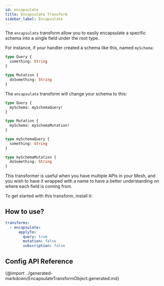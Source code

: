 ```yaml
---
id: encapsulate
title: Encapsulate Transform
sidebar_label: Encapsulate
---
```


The `encapsulate` transform allow you to easily encapsulate a specific schema into a single field under the root type.

For instance, if your handler created a schema like this, named `mySchema`:

```graphql
type Query {
  something: String
}

type Mutation {
  doSomething: String
}
```

The `encapsulate` transform will change your schema to this:

```graphql
type Query {
  mySchema: mySchemaQuery!
}

type Mutation {
  mySchema: mySchemaMutation!
}

type mySchemaQuery {
  something: String
}

type mySchemaMutation {
  doSomething: String
}
```

This transformer is useful when you have multiple APIs in your Mesh, and you wish to have it wrapped with a name to have a better understanding on where each field is coming from.

To get started with this transform, install it:

<PackageInstall packages="@graphql-mesh/transform-encapsulate" />

## How to use?

```yml
transforms:
  - encapsulate:
      applyTo:
        query: true
        mutation: false
        subscription: false

```

## Config API Reference

{@import ../generated-markdown/EncapsulateTransformObject.generated.md}

